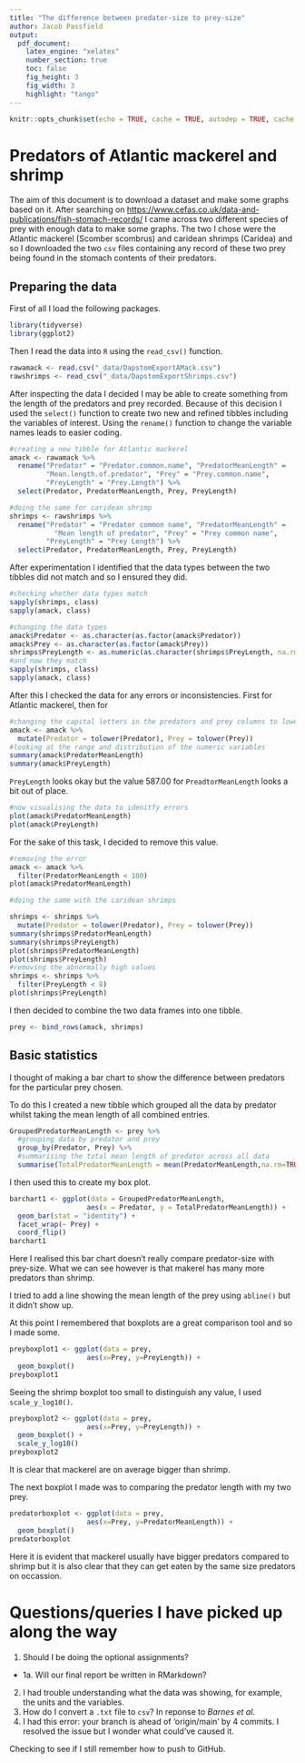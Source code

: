 ```yaml
---
title: "The difference between predator-size to prey-size" 
author: Jacob Passfield
output: 
  pdf_document:
    latex_engine: "xelatex"
    number_section: true
    toc: false
    fig_height: 3
    fig_width: 3
    highlight: "tango"
---
```


```r
knitr::opts_chunk$set(echo = TRUE, cache = TRUE, autodep = TRUE, cache.comments                       = TRUE, fig.align = "center", out.width = "100%")
```

# Predators of Atlantic mackerel and shrimp

The aim of this document is to download a dataset and make some graphs based on it. After searching on <https://www.cefas.co.uk/data-and-publications/fish-stomach-records/> I came across two different species of prey with enough data to make some graphs. The two I chose were the Atlantic mackerel (Scomber scombrus) and caridean shrimps (Caridea) and so I downloaded the two `csv` files containing any record of these two prey being found in the stomach contents of their predators.

## Preparing the data

First of all I load the following packages.

```r
library(tidyverse)
library(ggplot2)
```

Then I read the data into `R` using the `read_csv()` function.

```r
rawamack <- read.csv("_data/DapstomExportAMack.csv")
rawshrimps <- read_csv("_data/DapstomExportShrimps.csv")
```

After inspecting the data I decided I may be able to create something from the length of the predators and prey recorded. Because of this decision I used the `select()` function to create two new and refined tibbles including the variables of interest. Using the `rename()` function to change the variable names leads to easier coding.

```r
#creating a new tibble for Atlantic mackerel
amack <- rawamack %>% 
  rename("Predator" = "Predator.common.name", "PredatorMeanLength" = 
         "Mean.length.of.predator", "Prey" = "Prey.common.name", 
         "PreyLength" = "Prey.Length") %>% 
  select(Predator, PredatorMeanLength, Prey, PreyLength)

#doing the same for caridean shrimp
shrimps <- rawshrimps %>%
  rename("Predator" = "Predator common name", "PredatorMeanLength" = 
           "Mean length of predator", "Prey" = "Prey common name", 
         "PreyLength" = "Prey Length") %>% 
  select(Predator, PredatorMeanLength, Prey, PreyLength) 
```

After experimentation I identified that the data types between the two tibbles did not match and so I ensured they did.

\newpage

```r
#checking whether data types match
sapply(shrimps, class)
sapply(amack, class)

#changing the data types
amack$Predator <- as.character(as.factor(amack$Predator))
amack$Prey <- as.character(as.factor(amack$Prey))
shrimps$PreyLength <- as.numeric(as.character(shrimps$PreyLength, na.rm=TRUE))
#and now they match
sapply(shrimps, class)
sapply(amack, class)
```

After this I checked the data for any errors or inconsistencies. First for Atlantic mackerel, then for 

```r
#changing the capital letters in the predators and prey columns to lowercase letters
amack <- amack %>%
  mutate(Predator = tolower(Predator), Prey = tolower(Prey))
#looking at the range and distribution of the numeric variables
summary(amack$PredatorMeanLength)
summary(amack$PreyLength)
```

`PreyLength` looks okay but the value 587.00 for `PreadtorMeanLength` looks a bit out of place.

\newpage

```r
#now visualising the data to idenitfy errors
plot(amack$PredatorMeanLength)
plot(amack$PreyLength)
```

For the sake of this task, I decided to remove this value.

```r
#removing the error
amack <- amack %>%
  filter(PredatorMeanLength < 100)
plot(amack$PredatorMeanLength)
```

```r
#doing the same with the caridean shrimps

shrimps <- shrimps %>%
  mutate(Predator = tolower(Predator), Prey = tolower(Prey))
summary(shrimps$PredatorMeanLength)
summary(shrimps$PreyLength)
plot(shrimps$PredatorMeanLength)
plot(shrimps$PreyLength)
#removing the abnormally high values
shrimps <- shrimps %>%
  filter(PreyLength < 8)
plot(shrimps$PreyLength)
```

I then decided to combine the two data frames into one tibble.

```r
prey <- bind_rows(amack, shrimps)
```

## Basic statistics

I thought of making a bar chart to show the difference between predators for the particular prey chosen.

To do this I created a new tibble which grouped all the data by predator whilst taking the mean length of all combined entries.

```r
GroupedPredatorMeanLength <- prey %>% 
  #grouping data by predator and prey
  group_by(Predator, Prey) %>% 
  #summarising the total mean length of predator across all data
  summarise(TotalPredatorMeanLength = mean(PredatorMeanLength,na.rm=TRUE))
```

I then used this to create my box plot.

```r
barchart1 <- ggplot(data = GroupedPredatorMeanLength, 
                   aes(x = Predator, y = TotalPredatorMeanLength)) +
  geom_bar(stat = "identity") +
  facet_wrap(~ Prey) +
  coord_flip()
barchart1
```

Here I realised this bar chart doesn't really compare predator-size with prey-size. What we can see however is that makerel has many more predators than shrimp.

I tried to add a line showing the mean length of the prey using `abline()` but it didn't show up.

At this point I remembered that boxplots are a great comparison tool and so I made some.

```r
preyboxplot1 <- ggplot(data = prey, 
                   aes(x=Prey, y=PreyLength)) +
  geom_boxplot()
preyboxplot1
```

Seeing the shrimp boxplot too small to distinguish any value, I used `scale_y_log10()`. 

```r
preyboxplot2 <- ggplot(data = prey, 
                   aes(x=Prey, y=PreyLength)) +
  geom_boxplot() +
  scale_y_log10()
preyboxplot2
```

It is clear that mackerel are on average bigger than shrimp.

The next boxplot I made was to comparing the predator length with my two prey.

```r
predatorboxplot <- ggplot(data = prey, 
                   aes(x=Prey, y=PredatorMeanLength)) +
  geom_boxplot()
predatorboxplot
```

Here it is evident that mackerel usually have bigger predators compared to shrimp but it is also clear that they can get eaten by the same size predators on occassion.

# Questions/queries I have picked up along the way

1. Should I be doing the optional assignments?
+ 1a. Will our final report be written in RMarkdown?
2. I had trouble understanding what the data was showing, for example, the units and the variables.
3. How do I convert a `.txt` file to `csv`? In reponse to *Barnes et al*.
4. I had this error: your branch is ahead of 'origin/main' by 4 commits. I resolved the issue but I wonder what could've caused it.

Checking to see if I still remember how to push to GitHub.
